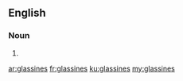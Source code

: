 ==English==

===Noun===
{{head|en|plural}}

# {{plural of|glassine|lang=en}}

[[ar:glassines]]
[[fr:glassines]]
[[ku:glassines]]
[[my:glassines]]